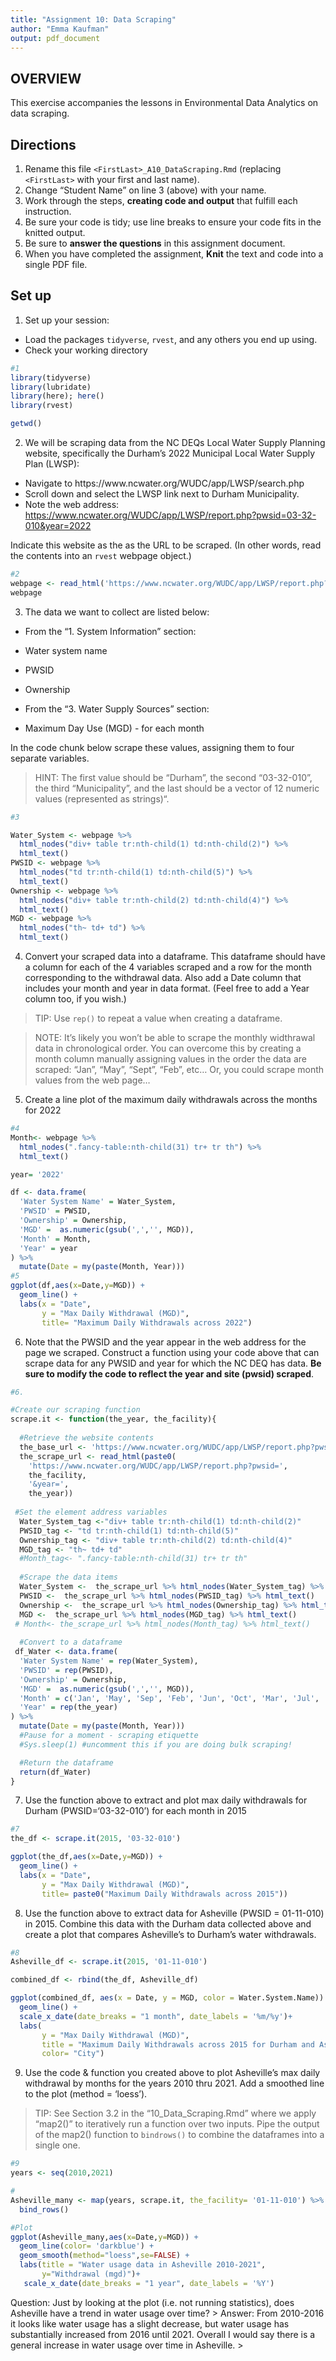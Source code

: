 ```yaml
---
title: "Assignment 10: Data Scraping"
author: "Emma Kaufman"
output: pdf_document
---
```


## OVERVIEW

This exercise accompanies the lessons in Environmental Data Analytics on data scraping. 

## Directions
1. Rename this file `<FirstLast>_A10_DataScraping.Rmd` (replacing `<FirstLast>` with your first and last name).
2. Change "Student Name" on line 3 (above) with your name.
3. Work through the steps, **creating code and output** that fulfill each instruction.
4. Be sure your code is tidy; use line breaks to ensure your code fits in the knitted output.
5. Be sure to **answer the questions** in this assignment document.
6. When you have completed the assignment, **Knit** the text and code into a single PDF file.


## Set up 
1. Set up your session:

* Load the packages `tidyverse`, `rvest`, and any others you end up using.
* Check your working directory

```r
#1 
library(tidyverse)
library(lubridate)
library(here); here()
library(rvest)

getwd()

```

2. We will be scraping data from the NC DEQs Local Water Supply Planning website, specifically the Durham's 2022 Municipal Local Water Supply Plan (LWSP): 
 * Navigate to https://www.ncwater.org/WUDC/app/LWSP/search.php
 * Scroll down and select the LWSP link next to Durham Municipality. 
 * Note the web address: <https://www.ncwater.org/WUDC/app/LWSP/report.php?pwsid=03-32-010&year=2022>
 
Indicate this website as the as the URL to be scraped. (In other words, read the contents into an `rvest` webpage object.)

```r
#2 
webpage <- read_html('https://www.ncwater.org/WUDC/app/LWSP/report.php?pwsid=03-32-010&year=2022')
webpage

```

3. The data we want to collect are listed below:

* From the "1. System Information" section:
 * Water system name
 * PWSID
 * Ownership
 
* From the "3. Water Supply Sources" section:
 * Maximum Day Use (MGD) - for each month

In the code chunk below scrape these values, assigning them to four separate variables.

>HINT: The first value should be "Durham", the second "03-32-010", the third "Municipality", and the last should be a vector of 12 numeric values (represented as strings)".

```r
#3 

Water_System <- webpage %>% 
  html_nodes("div+ table tr:nth-child(1) td:nth-child(2)") %>% 
  html_text()
PWSID <- webpage %>% 
  html_nodes("td tr:nth-child(1) td:nth-child(5)") %>% 
  html_text()
Ownership <- webpage %>% 
  html_nodes("div+ table tr:nth-child(2) td:nth-child(4)") %>% 
  html_text()
MGD <- webpage %>% 
  html_nodes("th~ td+ td") %>% 
  html_text()

```


4. Convert your scraped data into a dataframe. This dataframe should have a column for each of the 4 variables scraped and a row for the month corresponding to the withdrawal data. Also add a Date column that includes your month and year in data format. (Feel free to add a Year column too, if you wish.)

>TIP: Use `rep()` to repeat a value when creating a dataframe.

>NOTE: It's likely you won't be able to scrape the monthly widthrawal data in chronological order. You can overcome this by creating a month column manually assigning values in the order the data are scraped: "Jan", "May", "Sept", "Feb", etc... Or, you could scrape month values from the web page...

5. Create a line plot of the maximum daily withdrawals across the months for 2022

```r
#4 
Month<- webpage %>% 
  html_nodes(".fancy-table:nth-child(31) tr+ tr th") %>% 
  html_text()

year= '2022'

df <- data.frame(
  'Water System Name' = Water_System,
  'PWSID' = PWSID,
  'Ownership' = Ownership,
  'MGD' =  as.numeric(gsub(',','', MGD)),
  'Month' = Month,
  'Year' = year
) %>% 
  mutate(Date = my(paste(Month, Year)))
#5 
ggplot(df,aes(x=Date,y=MGD)) + 
  geom_line() +
  labs(x = "Date",
       y = "Max Daily Withdrawal (MGD)",
       title= "Maximum Daily Withdrawals across 2022")
```

6. Note that the PWSID and the year appear in the web address for the page we scraped. Construct a function using your code above that can scrape data for any PWSID and year for which the NC DEQ has data. **Be sure to modify the code to reflect the year and site (pwsid) scraped**.

```r
#6. 

#Create our scraping function
scrape.it <- function(the_year, the_facility){
  
  #Retrieve the website contents 
  the_base_url <- 'https://www.ncwater.org/WUDC/app/LWSP/report.php?pwsid='
  the_scrape_url <- read_html(paste0(
    'https://www.ncwater.org/WUDC/app/LWSP/report.php?pwsid=', 
    the_facility, 
    '&year=', 
    the_year))
  
 #Set the element address variables
  Water_System_tag <-"div+ table tr:nth-child(1) td:nth-child(2)"
  PWSID_tag <- "td tr:nth-child(1) td:nth-child(5)"
  Ownership_tag <- "div+ table tr:nth-child(2) td:nth-child(4)"
  MGD_tag <- "th~ td+ td"
  #Month_tag<- ".fancy-table:nth-child(31) tr+ tr th"
  
  #Scrape the data items
  Water_System <-  the_scrape_url %>% html_nodes(Water_System_tag) %>% html_text()
  PWSID <-  the_scrape_url %>% html_nodes(PWSID_tag) %>% html_text()
  Ownership <-  the_scrape_url %>% html_nodes(Ownership_tag) %>% html_text()
  MGD <-  the_scrape_url %>% html_nodes(MGD_tag) %>% html_text()
 # Month<- the_scrape_url %>% html_nodes(Month_tag) %>% html_text()
  
  #Convert to a dataframe
 df_Water <- data.frame(
  'Water System Name' = rep(Water_System),
  'PWSID' = rep(PWSID),
  'Ownership' = Ownership,
  'MGD' =  as.numeric(gsub(',','', MGD)),
  'Month' = c('Jan', 'May', 'Sep', 'Feb', 'Jun', 'Oct', 'Mar', 'Jul', 'Nov', 'Apr', 'Aug', 'Dec'),
  'Year' = rep(the_year)
) %>% 
  mutate(Date = my(paste(Month, Year)))
  #Pause for a moment - scraping etiquette
  #Sys.sleep(1) #uncomment this if you are doing bulk scraping!

  #Return the dataframe
  return(df_Water)
}

```

7. Use the function above to extract and plot max daily withdrawals for Durham (PWSID='03-32-010') for each month in 2015

```r
#7 
the_df <- scrape.it(2015, '03-32-010')

ggplot(the_df,aes(x=Date,y=MGD)) + 
  geom_line() +
  labs(x = "Date",
       y = "Max Daily Withdrawal (MGD)",
       title= paste0("Maximum Daily Withdrawals across 2015"))
```

8. Use the function above to extract data for Asheville (PWSID = 01-11-010) in 2015. Combine this data with the Durham data collected above and create a plot that compares Asheville's to Durham's water withdrawals.

```r
#8 
Asheville_df <- scrape.it(2015, '01-11-010')

combined_df <- rbind(the_df, Asheville_df)

ggplot(combined_df, aes(x = Date, y = MGD, color = Water.System.Name)) +
  geom_line() +
  scale_x_date(date_breaks = "1 month", date_labels = '%m/%y')+
  labs(
       y = "Max Daily Withdrawal (MGD)",
       title = "Maximum Daily Withdrawals across 2015 for Durham and Asheville",
       color= "City")
```


9. Use the code & function you created above to plot Asheville's max daily withdrawal by months for the years 2010 thru 2021. Add a smoothed line to the plot (method = 'loess').

> TIP: See Section 3.2 in the "10_Data_Scraping.Rmd" where we apply "map2()" to iteratively run a function over two inputs. Pipe the output of the map2() function to `bindrows()` to combine the dataframes into a single one. 

```r
#9 
years <- seq(2010,2021)

#
Asheville_many <- map(years, scrape.it, the_facility= '01-11-010') %>% 
  bind_rows()

#Plot
ggplot(Asheville_many,aes(x=Date,y=MGD)) + 
  geom_line(color= 'darkblue') + 
  geom_smooth(method="loess",se=FALSE) +
  labs(title = "Water usage data in Asheville 2010-2021",
       y="Withdrawal (mgd)")+
   scale_x_date(date_breaks = "1 year", date_labels = '%Y')
```

Question: Just by looking at the plot (i.e. not running statistics), does Asheville have a trend in water usage over time?
> Answer: From 2010-2016 it looks like water usage has a slight decrease, but water usage has substantially increased from 2016 until 2021. Overall I would say there is a general increase in water usage over time in Asheville. 
>
